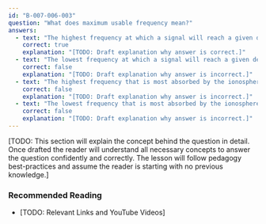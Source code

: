 ```yaml
---
id: "B-007-006-003"
question: "What does maximum usable frequency mean?"
answers:
  - text: "The highest frequency at which a signal will reach a given destination"
    correct: true
    explanation: "[TODO: Draft explanation why answer is correct.]"
  - text: "The lowest frequency at which a signal will reach a given destination"
    correct: false
    explanation: "[TODO: Draft explanation why answer is incorrect.]"
  - text: "The highest frequency that is most absorbed by the ionosphere"
    correct: false
    explanation: "[TODO: Draft explanation why answer is incorrect.]"
  - text: "The lowest frequency that is most absorbed by the ionosphere"
    correct: false
    explanation: "[TODO: Draft explanation why answer is incorrect.]"
---
```


[TODO: This section will explain the concept behind the question in detail. Once drafted the reader will understand all necessary concepts to answer the question confidently and correctly. The lesson will follow pedagogy best-practices and assume the reader is starting with no previous knowledge.]

### Recommended Reading

- [TODO: Relevant Links and YouTube Videos]
